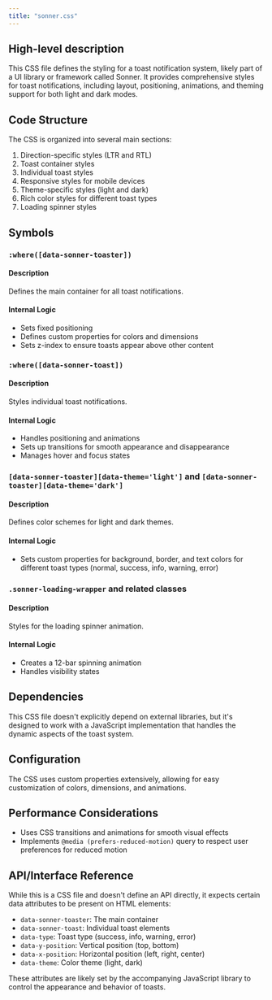 ```yaml
---
title: "sonner.css"
---
```


## High-level description
This CSS file defines the styling for a toast notification system, likely part of a UI library or framework called Sonner. It provides comprehensive styles for toast notifications, including layout, positioning, animations, and theming support for both light and dark modes.

## Code Structure
The CSS is organized into several main sections:
1. Direction-specific styles (LTR and RTL)
2. Toast container styles
3. Individual toast styles
4. Responsive styles for mobile devices
5. Theme-specific styles (light and dark)
6. Rich color styles for different toast types
7. Loading spinner styles

## Symbols

### `:where([data-sonner-toaster])`
#### Description
Defines the main container for all toast notifications.

#### Internal Logic
- Sets fixed positioning
- Defines custom properties for colors and dimensions
- Sets z-index to ensure toasts appear above other content

### `:where([data-sonner-toast])`
#### Description
Styles individual toast notifications.

#### Internal Logic
- Handles positioning and animations
- Sets up transitions for smooth appearance and disappearance
- Manages hover and focus states

### `[data-sonner-toaster][data-theme='light']` and `[data-sonner-toaster][data-theme='dark']`
#### Description
Defines color schemes for light and dark themes.

#### Internal Logic
- Sets custom properties for background, border, and text colors for different toast types (normal, success, info, warning, error)

### `.sonner-loading-wrapper` and related classes
#### Description
Styles for the loading spinner animation.

#### Internal Logic
- Creates a 12-bar spinning animation
- Handles visibility states

## Dependencies
This CSS file doesn't explicitly depend on external libraries, but it's designed to work with a JavaScript implementation that handles the dynamic aspects of the toast system.

## Configuration
The CSS uses custom properties extensively, allowing for easy customization of colors, dimensions, and animations.

## Performance Considerations
- Uses CSS transitions and animations for smooth visual effects
- Implements `@media (prefers-reduced-motion)` query to respect user preferences for reduced motion

## API/Interface Reference
While this is a CSS file and doesn't define an API directly, it expects certain data attributes to be present on HTML elements:
- `data-sonner-toaster`: The main container
- `data-sonner-toast`: Individual toast elements
- `data-type`: Toast type (success, info, warning, error)
- `data-y-position`: Vertical position (top, bottom)
- `data-x-position`: Horizontal position (left, right, center)
- `data-theme`: Color theme (light, dark)

These attributes are likely set by the accompanying JavaScript library to control the appearance and behavior of toasts.